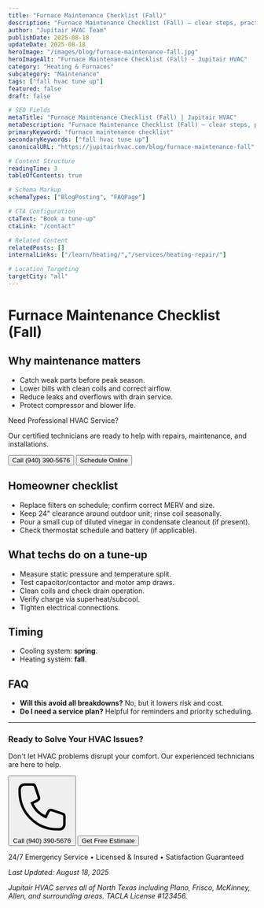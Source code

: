 ```yaml
---
title: "Furnace Maintenance Checklist (Fall)"
description: "Furnace Maintenance Checklist (Fall) — clear steps, practical detail, and when to call a pro in North Texas."
author: "Jupitair HVAC Team"
publishDate: 2025-08-18
updateDate: 2025-08-18
heroImage: "/images/blog/furnace-maintenance-fall.jpg"
heroImageAlt: "Furnace Maintenance Checklist (Fall) - Jupitair HVAC"
category: "Heating & Furnaces"
subcategory: "Maintenance"
tags: ["fall hvac tune up"]
featured: false
draft: false

# SEO Fields
metaTitle: "Furnace Maintenance Checklist (Fall) | Jupitair HVAC"
metaDescription: "Furnace Maintenance Checklist (Fall) — clear steps, practical detail, and when to call a pro in North Texas."
primaryKeyword: "furnace maintenance checklist"
secondaryKeywords: ["fall hvac tune up"]
canonicalURL: "https://jupitairhvac.com/blog/furnace-maintenance-fall"

# Content Structure
readingTime: 3
tableOfContents: true

# Schema Markup
schemaTypes: ["BlogPosting", "FAQPage"]

# CTA Configuration
ctaText: "Book a tune-up"
ctaLink: "/contact"

# Related Content
relatedPosts: []
internalLinks: ["/learn/heating/","/services/heating-repair/"]

# Location Targeting
targetCity: "all"
---
```



# Furnace Maintenance Checklist (Fall)



## Why maintenance matters
- Catch weak parts before peak season.
- Lower bills with clean coils and correct airflow.
- Reduce leaks and overflows with drain service.
- Protect compressor and blower life.



<div class="bg-blue-50 border-l-4 border-blue-500 p-6 my-8">
  <p class="text-lg font-semibold text-blue-900">Need Professional HVAC Service?</p>
  <p class="text-blue-800 mt-2">Our certified technicians are ready to help with repairs, maintenance, and installations.</p>
  <div class="mt-4 flex gap-4">
    <Button href="tel:9403905676" variant="primary">Call (940) 390-5676</Button>
    <Button href="/schedule" variant="secondary">Schedule Online</Button>
  </div>
</div>

## Homeowner checklist
- Replace filters on schedule; confirm correct MERV and size.
- Keep 24" clearance around outdoor unit; rinse coil seasonally.
- Pour a small cup of diluted vinegar in condensate cleanout (if present).
- Check thermostat schedule and battery (if applicable).


## What techs do on a tune‑up
- Measure static pressure and temperature split.
- Test capacitor/contactor and motor amp draws.
- Clean coils and check drain operation.
- Verify charge via superheat/subcool.
- Tighten electrical connections.


## Timing
- Cooling system: **spring**.
- Heating system: **fall**.


## FAQ
- **Will this avoid all breakdowns?** No, but it lowers risk and cost.
- **Do I need a service plan?** Helpful for reminders and priority scheduling.

---

<PremiumCard variant="elevated" padding="lg" class="mt-12">
  <div class="text-center">
    <h3 class="text-2xl font-bold text-gray-900 mb-4">Ready to Solve Your HVAC Issues?</h3>
    <p class="text-lg text-gray-600 mb-6">
      Don't let HVAC problems disrupt your comfort. Our experienced technicians are here to help.
    </p>
    <div class="flex flex-col sm:flex-row gap-4 justify-center">
      <Button href="tel:9403905676" variant="primary" size="lg">
        <svg class="w-5 h-5 mr-2" fill="none" stroke="currentColor" strokeWidth="2" viewBox="0 0 24 24">
          <path strokeLinecap="round" strokeLinejoin="round" d="M3 5a2 2 0 012-2h3.28a1 1 0 01.948.684l1.498 4.493a1 1 0 01-.502 1.21l-2.257 1.13a11.042 11.042 0 005.516 5.516l1.13-2.257a1 1 0 011.21-.502l4.493 1.498a1 1 0 01.684.949V19a2 2 0 01-2 2h-1C9.716 21 3 14.284 3 6V5z" />
        </svg>
        Call (940) 390-5676
      </Button>
      <Button href="/contact" variant="outline" size="lg">
        Get Free Estimate
      </Button>
    </div>
    <p class="text-sm text-gray-500 mt-4">
      24/7 Emergency Service • Licensed & Insured • Satisfaction Guaranteed
    </p>
  </div>
</PremiumCard>

*Last Updated: August 18, 2025*

*Jupitair HVAC serves all of North Texas including Plano, Frisco, McKinney, Allen, and surrounding areas. TACLA License #123456.*
